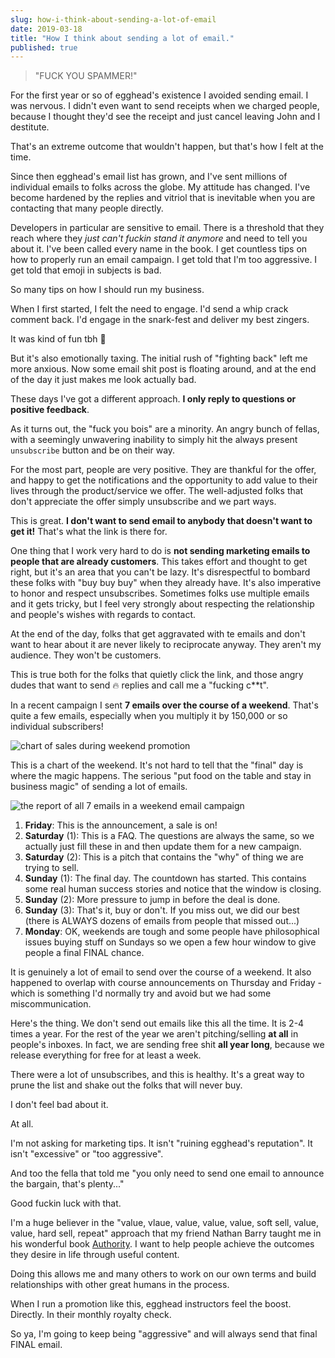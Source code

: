 ```yaml
---
slug: how-i-think-about-sending-a-lot-of-email
date: 2019-03-18
title: "How I think about sending a lot of email."
published: true
---
```


> "FUCK YOU SPAMMER!"

For the first year or so of egghead's existence I avoided sending email. I was nervous. I didn't even want to send receipts when we charged people, because I thought they'd see the receipt and just cancel leaving John and I destitute.

That's an extreme outcome that wouldn't happen, but that's how I felt at the time.

Since then egghead's email list has grown, and I've sent millions of individual emails to folks across the globe. My attitude has changed. I've become hardened by the replies and vitriol that is inevitable when you are contacting that many people directly.

Developers in particular are sensitive to email. There is a threshold that they reach where they _just can't fuckin stand it anymore_ and need to tell you about it. I've been called every name in the book. I get countless tips on how to properly run an email campaign. I get told that I'm too aggressive. I get told that emoji in subjects is bad.

So many tips on how I should run my business.

When I first started, I felt the need to engage. I'd send a whip crack comment back. I'd engage in the snark-fest and deliver my best zingers.

It was kind of fun tbh 🙂

But it's also emotionally taxing. The initial rush of "fighting back" left me more anxious. Now some email shit post is floating around, and at the end of the day it just makes me look actually bad.

These days I've got a different approach. **I only reply to questions or positive feedback**.

As it turns out, the "fuck you bois" are a minority. An angry bunch of fellas, with a seemingly unwavering inability to simply hit the always present `unsubscribe` button and be on their way.

For the most part, people are very positive. They are thankful for the offer, and happy to get the notifications and the opportunity to add value to their lives through the product/service we offer. The well-adjusted folks that don't appreciate the offer simply unsubscribe and we part ways.

This is great. **I don't want to send email to anybody that doesn't want to get it!** That's what the link is there for.

One thing that I work very hard to do is **not sending marketing emails to people that are already customers**. This takes effort and thought to get right, but it's an area that you can't be lazy. It's disrespectful to bombard these folks with "buy buy buy" when they already have. It's also imperative to honor and respect unsubscribes. Sometimes folks use multiple emails and it gets tricky, but I feel very strongly about respecting the relationship and people's wishes with regards to contact.

At the end of the day, folks that get aggravated with te emails and don't want to hear about it are never likely to reciprocate anyway. They aren't my audience. They won't be customers.

This is true both for the folks that quietly click the link, and those angry dudes that want to send 🔥 replies and call me a "fucking c**t".

In a recent campaign I sent **7 emails over the course of a weekend**. That's quite a few emails, especially when you multiply it by 150,000 or so individual subscribers!

![chart of sales during weekend promotion](./email-graph.png)

This is a chart of the weekend. It's not hard to tell that the "final" day is where the magic happens. The serious "put food on the table and stay in business magic" of sending a lot of emails.

![the report of all 7 emails in a weekend email campaign](./full-campaign.png)

1. **Friday**: This is the announcement, a sale is on!
2. **Saturday** (1): This is a FAQ. The questions are always the same, so we actually just fill these in and then update them for a new campaign.
3. **Saturday** (2): This is a pitch that contains the "why" of thing we are trying to sell.
4. **Sunday** (1): The final day. The countdown has started. This contains some real human success stories and notice that the window is closing.
5. **Sunday** (2): More pressure to jump in before the deal is done.
6. **Sunday** (3): That's it, buy or don't. If you miss out, we did our best (there is ALWAYS dozens of emails from people that missed out...)
7. **Monday**: OK, weekends are tough and some people have philosophical issues buying stuff on Sundays so we open a few hour window to give people a final FINAL chance.

It is genuinely a lot of email to send over the course of a weekend. It also happened to overlap with course announcements on Thursday and Friday - which is something I'd normally try and avoid but we had some miscommunication.

Here's the thing. We don't send out emails like this all the time. It is 2-4 times a year. For the rest of the year we aren't pitching/selling **at all** in people's inboxes. In fact, we are sending free shit **all year long**, because we release everything for free for at least a week.

There were a lot of unsubscribes, and this is healthy. It's a great way to prune the list and shake out the folks that will never buy.

I don't feel bad about it.

At all.

I'm not asking for marketing tips. It isn't "ruining egghead's reputation". It isn't "excessive" or "too aggressive". 

And too the fella that told me "you only need to send one email to announce the bargain, that's plenty..."

Good fuckin luck with that.

I'm a huge believer in the "value, vlaue, value, value, value, soft sell, value, value, hard sell, repeat" approach that my friend Nathan Barry taught me in his wonderful book [Authority](https://www.amazon.com/exec/obidos/ASIN/1612060919/joehoobuiblo-20/ref=nosim/). I want to help people achieve the outcomes they desire in life through useful content.

Doing this allows me and many others to work on our own terms and build relationships with other great humans in the process.

When I run a promotion like this, egghead instructors feel the boost. Directly. In their monthly royalty check.

So ya, I'm going to keep being "aggressive" and will always send that final FINAL email.